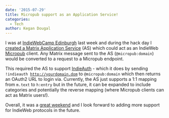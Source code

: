 ```yaml
---
date: '2015-07-29'
title: Micropub support as an Application Service!
categories:
  - Tech
author: Kegan Dougal
---
```


I was at <a href="http://indiewebcamp.com/2015/Edinburgh">IndieWebCamp Edinburgh</a> last week and during the hack day I <a href="https://github.com/Kegsay/matrix-as-micropub">created a Matrix Application Service</a> (AS) which could act as an IndieWeb <a href="http://indiewebcamp.com/Micropub">Micropub</a> client. Any Matrix message sent to the AS (<code>@micropub:domain</code>) would be converted to a request to a Micropub endpoint.

This required the AS to support <a href="http://indiewebcamp.com/IndieAuth">IndieAuth</a> - which it does by sending <code>!indieauth http://yourdomain.dom</code> to <code>@micropub:domain</code> which then returns an OAuth2 URL to login via. Currently, the AS just supports a 1:1 mapping from <code>m.text</code> to <code>h:entry</code> but in the future, it can be expanded to include categories and potentially the reverse mapping (where Micropub clients can act as Matrix users!).

Overall, it was a <a href="http://rhiaro.co.uk/2015/07/indiewebcamp-edinburgh-closes">great weekend</a> and I look forward to adding more support for IndieWeb protocols in the future.

